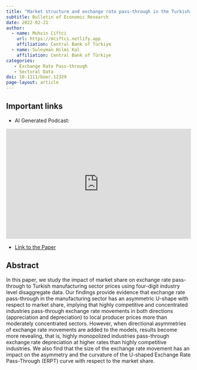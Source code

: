 ```yaml
---
title: "Market structure and exchange rate pass-through in the Turkish manufacturing industry: Evidence from sectoral data"
subtitle: Bulletin of Economic Research
date: 2022-02-21
author:
  - name: Muhsin Ciftci
    url: https://mciftci.netlify.app
    affiliation: Central Bank of Türkiye
  - name: Suleyman Hilmi Kal
    affiliation: Central Bank of Türkiye
categories: 
   - Exchange Rate Pass-through
   - Sectoral Data
doi: 10.1111/boer.12329
page-layout: article
---
```


## Important links

-   [AI Generated Podcast:]{.ftcol1}

<iframe title="Market structure and exchange rate pass-through in the Turkish manufacturing industry: Evidence from sectoral data" allowtransparency="true" height="300" width="100%" style="border: none; min-width: min(100%, 430px);height:300px;" scrolling="no" data-name="pb-iframe-player" src="https://www.podbean.com/player-v2/?from=embed&amp;i=jji5u-17d59ef-pb&amp;square=1&amp;share=1&amp;download=1&amp;fonts=Arial&amp;skin=1&amp;font-color=auto&amp;rtl=0&amp;logo_link=episode_page&amp;btn-skin=7&amp;size=300" loading="lazy" allowfullscreen>

</iframe>

-   [Link to the Paper](https://onlinelibrary.wiley.com/doi/10.1111/boer.12329)

## Abstract

In this paper, we study the impact of market share on exchange rate pass-through to Turkish manufacturing sector prices using four-digit industry level disaggregate data. Our findings provide evidence that exchange rate pass-through in the manufacturing sector has an asymmetric U-shape with respect to market share, implying that highly competitive and concentrated industries pass-through exchange rate movements in both directions (appreciation and depreciation) to local producer prices more than moderately concentrated sectors. However, when directional asymmetries of exchange rate movements are added to the models, results become more revealing, that is, highly monopolized industries pass-through exchange rate depreciation at higher rates than highly competitive industries. We also find that the size of the exchange rate movement has an impact on the asymmetry and the curvature of the U-shaped Exchange Rate Pass-Through (ERPT) curve with respect to the market share.

